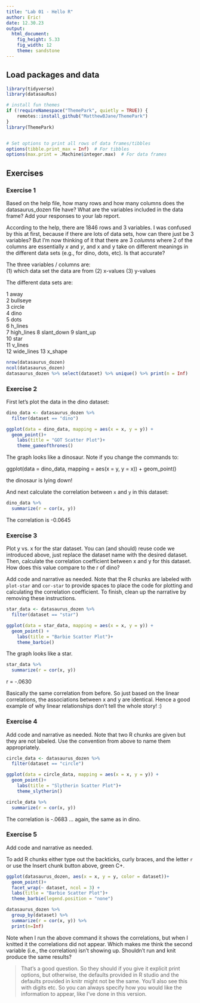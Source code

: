 ```yaml
---
title: "Lab 01 - Hello R"
author: Eric!
date: 12.30.23
output: 
  html_document: 
    fig_height: 5.33
    fig_width: 12
    theme: sandstone
---
```


## Load packages and data

```r
library(tidyverse) 
library(datasauRus)

# install fun themes
if (!requireNamespace("ThemePark", quietly = TRUE)) {
    remotes::install_github("MatthewBJane/ThemePark")
}
library(ThemePark)


# Set options to print all rows of data frames/tibbles
options(tibble.print_max = Inf)  # For tibbles
options(max.print = .Machine$integer.max)  # For data frames
```

## Exercises

### Exercise 1

Based on the help file, how many rows and how many columns does the datasaurus_dozen file have? What are the variables included in the data frame? Add your responses to your lab report.

According to the help, there are 1846 rows and 3 variables. I was confused by this at first, because if there are lots of data sets, how can there just be 3 variables? But I'm now thinking of it that there are 3 *columns* where 2 of the columns are essentially *x* and *y*, and x and y take on different meanings in the different data sets (e.g., for dino, dots, etc). Is that accurate?

The three variables / columns are:  
(1) which data set the data are from
(2) x-values
(3) y-values

The different data sets are:

 1 away      
 2 bullseye  
 3 circle    
 4 dino      
 5 dots      
 6 h_lines   
 7 high_lines
 8 slant_down
 9 slant_up  
10 star      
11 v_lines   
12 wide_lines
13 x_shape  


```r
nrow(datasaurus_dozen)
ncol(datasaurus_dozen)
datasaurus_dozen %>% select(dataset) %>% unique() %>% print(n = Inf)
```

### Exercise 2

First let's plot the data in the dino dataset:

```r
dino_data <- datasaurus_dozen %>%
  filter(dataset == "dino")

ggplot(data = dino_data, mapping = aes(x = x, y = y)) +
  geom_point()+
    labs(title = "GOT Scatter Plot")+
    theme_gameofthrones()
```

The graph looks like a dinosaur. Note if you change the commands to:

ggplot(data = dino_data, mapping = aes(x = y, y = x)) +
  geom_point()

the dinosaur is lying down!

And next calculate the correlation between `x` and `y` in this dataset:

```r
dino_data %>%
  summarize(r = cor(x, y))
```

The correlation is -0.0645

### Exercise 3

Plot y vs. x for the star dataset. You can (and should) reuse code we introduced above, just replace the dataset name with the desired dataset. Then, calculate the correlation coefficient between x and y for this dataset. How does this value compare to the r of dino?

Add code and narrative as needed.
Note that the R chunks are labeled with `plot-star` and `cor-star` to provide spaces to place the code for plotting and calculating the correlation coefficient.
To finish, clean up the narrative by removing these instructions.



```r
star_data <- datasaurus_dozen %>%
  filter(dataset == "star")

ggplot(data = star_data, mapping = aes(x = x, y = y)) +
  geom_point() +
    labs(title = "Barbie Scatter Plot")+
    theme_barbie()
```

The graph looks like a star.

```r
star_data %>%
  summarize(r = cor(x, y))
```

r = -.0630

Basically the same correlation from before. So just based on the linear correlations, the associations between x and y are identical. Hence a good example of why linear relationships don't tell the whole story! :)

### Exercise 4

Add code and narrative as needed.
Note that two R chunks are given but they are not labeled.
Use the convention from above to name them appropriately.


```r
circle_data <- datasaurus_dozen %>%
  filter(dataset == "circle")

ggplot(data = circle_data, mapping = aes(x = x, y = y)) +
  geom_point()+
    labs(title = "Slytherin Scatter Plot")+
    theme_slytherin()
```

```r
circle_data %>%
  summarize(r = cor(x, y))
```

The correlation is -.0683 ... again, the same as in dino.

### Exercise 5

Add code and narrative as needed.

To add R chunks either type out the backticks, curly braces, and the letter `r` or use the Insert chunk button above, green C+.

```r

ggplot(datasaurus_dozen, aes(x = x, y = y, color = dataset))+
  geom_point()+
  facet_wrap(~ dataset, ncol = 3) +  
  labs(title = "Barbie Scatter Plot")+
  theme_barbie(legend.position = "none")

datasaurus_dozen %>%
  group_by(dataset) %>%
  summarize(r = cor(x, y)) %>%
  print(n=Inf)  
```

Note when I run the above command it shows the correlations, but when I knitted it the correlations did not appear.
Which makes me think the second variable (i.e., the correlation) isn't showing up. Shouldn't run and knit produce the same results?

> That's a good question. So they should if you give it explicit print options, but otherwise, the defaults provided in R studio and the defaults provided in knitr might not be the same. You'll also see this with digits etc. So you can always specify how you would like the information to appear, like I've done in this version.
